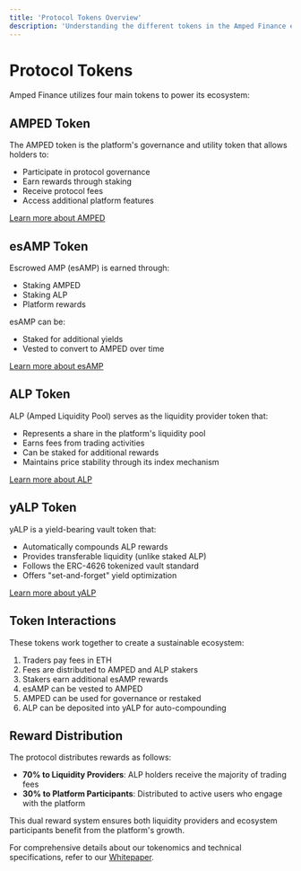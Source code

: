 ```yaml
---
title: 'Protocol Tokens Overview'
description: 'Understanding the different tokens in the Amped Finance ecosystem'
---
```


# Protocol Tokens

Amped Finance utilizes four main tokens to power its ecosystem:

## AMPED Token

The AMPED token is the platform's governance and utility token that allows holders to:
- Participate in protocol governance
- Earn rewards through staking
- Receive protocol fees
- Access additional platform features

[Learn more about AMPED](/protocol-tokens/amp/overview)

## esAMP Token

Escrowed AMP (esAMP) is earned through:
- Staking AMPED
- Staking ALP
- Platform rewards

esAMP can be:
- Staked for additional yields
- Vested to convert to AMPED over time

[Learn more about esAMP](/protocol-tokens/esamp)

## ALP Token

ALP (Amped Liquidity Pool) serves as the liquidity provider token that:
- Represents a share in the platform's liquidity pool
- Earns fees from trading activities
- Can be staked for additional rewards
- Maintains price stability through its index mechanism

[Learn more about ALP](/protocol-tokens/alp)

## yALP Token

yALP is a yield-bearing vault token that:
- Automatically compounds ALP rewards
- Provides transferable liquidity (unlike staked ALP)
- Follows the ERC-4626 tokenized vault standard
- Offers "set-and-forget" yield optimization

[Learn more about yALP](/protocol-tokens/yalp)

## Token Interactions

These tokens work together to create a sustainable ecosystem:
1. Traders pay fees in ETH
2. Fees are distributed to AMPED and ALP stakers
3. Stakers earn additional esAMP rewards
4. esAMP can be vested to AMPED
5. AMPED can be used for governance or restaked
6. ALP can be deposited into yALP for auto-compounding

## Reward Distribution

The protocol distributes rewards as follows:
- **70% to Liquidity Providers**: ALP holders receive the majority of trading fees
- **30% to Platform Participants**: Distributed to active users who engage with the platform

This dual reward system ensures both liquidity providers and ecosystem participants benefit from the platform's growth.

For comprehensive details about our tokenomics and technical specifications, refer to our [Whitepaper](https://amped.finance/#/whitepaper). 